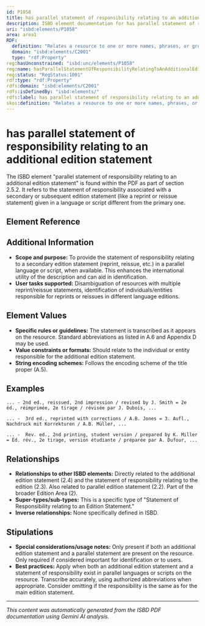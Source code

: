 ```yaml
---
id: P1058
title: has parallel statement of responsibility relating to an additional edition statement
description: ISBD element documentation for has parallel statement of responsibility relating to an additional edition statement
uri: "isbd:elements/P1058"
area: area1
RDF:
  definition: "Relates a resource to one or more names, phrases, or groups of characters relating to the identification and/or function of any persons or corporate bodies responsible for or contributing to the creation or realisation of the intellectual or artistic content of an additional edition statement of a work contained in the resource, presented on the preferred source of information for the resource as an equivalent in another language or script."
  domain: "isbd:elements/C2001"
  type: "rdf:Property"
reg:hasUnconstrained: "isbd:unc/elements/P1058"
reg:name: hasParallelStatementOfResponsibilityRelatingToAnAdditionalEditionStatement
reg:status: "RegStatus:1001"
rdf:type: "rdf:Property"
rdfs:domain: "isbd:elements/C2001"
rdfs:isDefinedBy: "isbd:elements/"
rdfs:label: has parallel statement of responsibility relating to an additional edition statement
skos:definition: "Relates a resource to one or more names, phrases, or groups of characters relating to the identification and/or function of any persons or corporate bodies responsible for or contributing to the creation or realisation of the intellectual or artistic content of an additional edition statement of a work contained in the resource, presented on the preferred source of information for the resource as an equivalent in another language or script."
---
```

# has parallel statement of responsibility relating to an additional edition statement

The ISBD element "parallel statement of responsibility relating to an additional edition statement" is found within the PDF as part of section 2.5.2. It refers to the statement of responsibility associated with a secondary or subsequent edition statement (like a reprint or reissue statement) given in a language or script different from the primary one.

## Element Reference


<ElementReference frontMatter={frontMatter} />

## Additional Information

- **Scope and purpose:**  To provide the statement of responsibility relating to a secondary edition statement (reprint, reissue, etc.) in a parallel language or script, when available. This enhances the international utility of the description and can aid in identification.
- **User tasks supported:** Disambiguation of resources with multiple reprint/reissue statements, identification of individuals/entities responsible for reprints or reissues in different language editions.

## Element Values

- **Specific rules or guidelines:** The statement is transcribed as it appears on the resource. Standard abbreviations as listed in A.6 and Appendix D may be used.
- **Value constraints or formats:** Should relate to the individual or entity responsible for the additional edition statement.
- **String encoding schemes:**  Follows the encoding scheme of the title proper (A.5).

## Examples

```
... - 2nd ed., reissued, 2nd impression / revised by J. Smith = 2e éd., réimprimée, 2e tirage / révisée par J. Dubois, ...
```

```
... -  3rd ed., reprinted with corrections / A.B. Jones = 3. Aufl., Nachdruck mit Korrekturen / A.B. Müller, ...
```

```
... -  Rev. ed., 2nd printing, student version / prepared by K. Miller = Éd. rév., 2e tirage, version étudiante / préparée par A. Dufour, ...
```


## Relationships

- **Relationships to other ISBD elements:** Directly related to the additional edition statement (2.4) and the statement of responsibility relating to the edition (2.3). Also related to parallel edition statement (2.2).  Part of the broader Edition Area (2).
- **Super-types/sub-types:** This is a specific type of "Statement of Responsibility relating to an Edition Statement."
- **Inverse relationships:**  None specifically defined in ISBD.


## Stipulations

- **Special considerations/usage notes:** Only present if both an additional edition statement and a parallel statement are present on the resource. Only required if considered important for identification or to users.
- **Best practices:** Apply when both an additional edition statement and a statement of responsibility exist in parallel languages or scripts on the resource. Transcribe accurately, using authorized abbreviations when appropriate. Consider omitting if the responsibility is the same as for the main edition statement.


---

*This content was automatically generated from the ISBD PDF documentation using Gemini AI analysis.*

